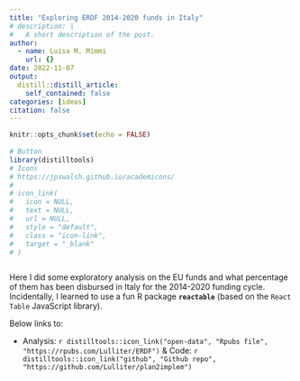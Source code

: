 ```yaml
---
title: "Exploring ERDF 2014-2020 funds in Italy"
# description: |
#   A short description of the post.
author:
  - name: Luisa M. Mimmi
    url: {}
date: 2022-11-07
output:
  distill::distill_article:
    self_contained: false
categories: [ideas]
citation: false
---
```


```r
knitr::opts_chunk$set(echo = FALSE)
 
# Button 
library(distilltools)
# Icons 
# https://jpswalsh.github.io/academicons/
# 
# icon_link(
#   icon = NULL,
#   text = NULL,
#   url = NULL,
#   style = "default",
#   class = "icon-link",
#   target = "_blank"
# )



```

Here I did some exploratory analysis on the EU funds and what percentage of them has been disbursed in Italy for the 2014-2020 funding cycle. Incidentally, I learned to use a fun R package **`reactable`** (based on the `React Table` JavaScript library).

Below links to:

-   Analysis: `r distilltools::icon_link("open-data", "Rpubs file", "https://rpubs.com/Lulliter/ERDF")` & Code: `r distilltools::icon_link("github", "Github repo", "https://github.com/Lulliter/plan2implem")`
